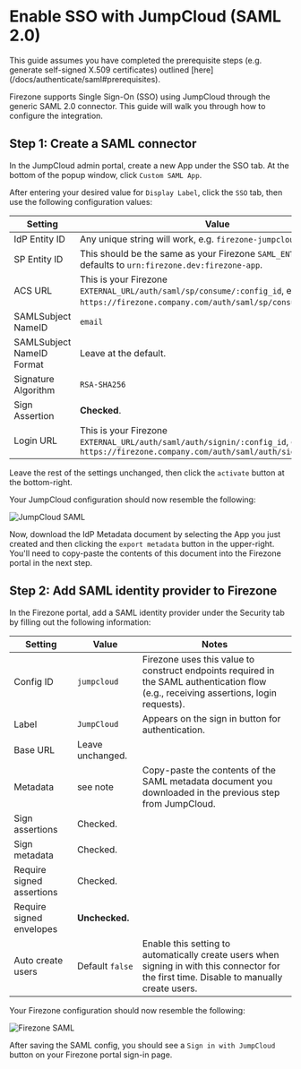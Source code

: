 
# Enable SSO with JumpCloud (SAML 2.0)

<Alert color="info">
  This guide assumes you have completed the prerequisite steps (e.g. generate
  self-signed X.509 certificates) outlined
  [here](/docs/authenticate/saml#prerequisites).
</Alert>

Firezone supports Single Sign-On (SSO) using JumpCloud through the generic SAML
2.0 connector. This guide will walk you through how to configure the
integration.

## Step 1: Create a SAML connector

In the JumpCloud admin portal, create a new App under the SSO tab. At the bottom
of the popup window, click `Custom SAML App`.

After entering your desired value for `Display Label`, click the `SSO` tab, then
use the following configuration values:

| Setting                   | Value                                                                                                                                      |
| ------------------------- | ------------------------------------------------------------------------------------------------------------------------------------------ |
| IdP Entity ID             | Any unique string will work, e.g. `firezone-jumpcloud`.                                                                                    |
| SP Entity ID              | This should be the same as your Firezone `SAML_ENTITY_ID`, defaults to `urn:firezone.dev:firezone-app`.                                    |
| ACS URL                   | This is your Firezone `EXTERNAL_URL/auth/saml/sp/consume/:config_id`, e.g. `https://firezone.company.com/auth/saml/sp/consume/jumpcloud`.  |
| SAMLSubject NameID        | `email`                                                                                                                                    |
| SAMLSubject NameID Format | Leave at the default.                                                                                                                      |
| Signature Algorithm       | `RSA-SHA256`                                                                                                                               |
| Sign Assertion            | **Checked**.                                                                                                                               |
| Login URL                 | This is your Firezone `EXTERNAL_URL/auth/saml/auth/signin/:config_id`, e.g. `https://firezone.company.com/auth/saml/auth/signin/jumpcloud` |

Leave the rest of the settings unchanged, then click the `activate` button at
the bottom-right.

Your JumpCloud configuration should now resemble the following:

![JumpCloud SAML](https://user-images.githubusercontent.com/52545545/202558446-128e7484-eda6-429f-b6c1-dbabbf5dc7e3.png)

Now, download the IdP Metadata document by selecting the App you just created
and then clicking the `export metadata` button in the upper-right. You'll need
to copy-paste the contents of this document into the Firezone portal in the next
step.

## Step 2: Add SAML identity provider to Firezone

In the Firezone portal, add a SAML identity provider under the Security tab by
filling out the following information:

| Setting                   | Value            | Notes                                                                                                                                       |
| ------------------------- | ---------------- | ------------------------------------------------------------------------------------------------------------------------------------------- |
| Config ID                 | `jumpcloud`      | Firezone uses this value to construct endpoints required in the SAML authentication flow (e.g., receiving assertions, login requests).      |
| Label                     | `JumpCloud`      | Appears on the sign in button for authentication.                                                                                           |
| Base URL                  | Leave unchanged. |                                                                                                                                             |
| Metadata                  | see note         | Copy-paste the contents of the SAML metadata document you downloaded in the previous step from JumpCloud.                                   |
| Sign assertions           | Checked.         |                                                                                                                                             |
| Sign metadata             | Checked.         |                                                                                                                                             |
| Require signed assertions | Checked.         |                                                                                                                                             |
| Require signed envelopes  | **Unchecked.**   |                                                                                                                                             |
| Auto create users         | Default `false`  | Enable this setting to automatically create users when signing in with this connector for the first time. Disable to manually create users. |

Your Firezone configuration should now resemble the following:

![Firezone SAML](https://user-images.githubusercontent.com/52545545/202557853-95246d0e-074c-4d31-ab89-26a3a3a7deda.png)

After saving the SAML config, you should see a `Sign in with JumpCloud` button
on your Firezone portal sign-in page.
